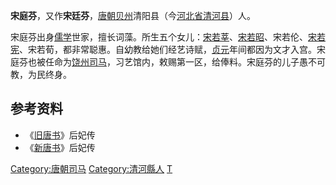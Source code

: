 '''宋庭芬'''，又作'''宋廷芬'''，[[唐朝|唐朝]][[贝州|贝州]]清阳县（今[[河北省|河北省]][[清河县|清河县]]）人。

宋庭芬出身[[儒学|儒学]]世家，擅长词藻。所生五个女儿：[[宋若莘|宋若莘]]、[[宋若昭|宋若昭]]、宋若伦、[[宋若宪|宋若宪]]、宋若荀，都非常聪惠。自幼教给她们经艺诗赋，[[貞元_(唐朝)|贞元]]年间都因为文才入宫。宋庭芬也被任命为[[饶州|饶州]][[司马|司马]]，习艺馆内，敕赐第一区，给俸料。宋庭芬的儿子愚不可教，为民终身。

==参考资料==
*《[[旧唐书|旧唐书]]》后妃传
*《[[新唐书|新唐书]]》后妃传

{{DEFAULTSORT:S}}
[[Category:唐朝司马|Category:唐朝司马]]
[[Category:清河縣人|Category:清河縣人]]
[[Category:宋姓|T]]